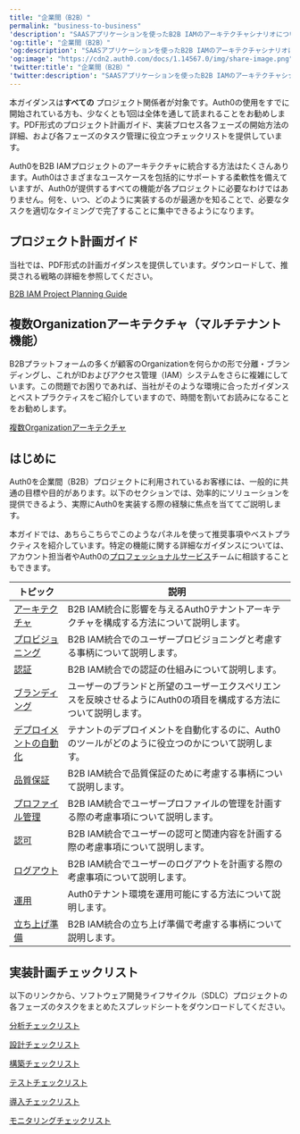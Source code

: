 ---
title: "企業間（B2B）"
permalink: "business-to-business"
'description': "SAASアプリケーションを使ったB2B IAMのアーキテクチャシナリオについて説明します。"
'og:title': "企業間（B2B）"
'og:description': "SAASアプリケーションを使ったB2B IAMのアーキテクチャシナリオについて説明します。"
'og:image': "https://cdn2.auth0.com/docs/1.14567.0/img/share-image.png"
'twitter:title': "企業間（B2B）"
'twitter:description': "SAASアプリケーションを使ったB2B IAMのアーキテクチャシナリオについて説明します。"
---

本ガイダンスは**すべての** プロジェクト関係者が対象です。Auth0の使用をすでに開始されている方も、少なくとも1回は全体を通して読まれることをお勧めします。PDF形式のプロジェクト計画ガイド、実装プロセス各フェーズの開始方法の詳細、および各フェーズのタスク管理に役立つチェックリストを提供しています。

Auth0をB2B IAMプロジェクトのアーキテクチャに統合する方法はたくさんあります。Auth0はさまざまなユースケースを包括的にサポートする柔軟性を備えていますが、Auth0が提供するすべての機能が各プロジェクトに必要なわけではありません。何を、いつ、どのように実装するのが最適かを知ることで、必要なタスクを適切なタイミングで完了することに集中できるようになります。

## プロジェクト計画ガイド

当社では、PDF形式の計画ガイダンスを提供しています。ダウンロードして、推奨される戦略の詳細を参照してください。

[B2B IAM Project Planning Guide](/docs//assets.ctfassets.net/cdy7uua7fh8z/63F0WOPJdVzsPMxV1Xvp8x/7a329487c5e890d8e820f6a48983b46a/B2B_Project_Planning.pdf)

## 複数Organizationアーキテクチャ（マルチテナント機能）

B2Bプラットフォームの多くが顧客のOrganizationを何らかの形で分離・ブランディングし、これがIDおよびアクセス管理（IAM）システムをさらに複雑にしています。この問題でお困りであれば、当社がそのような環境に合ったガイダンスとベストプラクティスをご紹介していますので、時間を割いてお読みになることをお勧めします。

[複数Organizationアーキテクチャ](/docs/ja-jp/get-started/architecture-scenarios/multiple-organization-architecture)

## はじめに

Auth0を企業間（B2B）プロジェクトに利用されているお客様には、一般的に共通の目標や目的があります。以下のセクションでは、効率的にソリューションを提供できるよう、実際にAuth0を実装する際の経験に焦点を当ててご説明します。

<Card title="ベストプラクティス">

本ガイドでは、あちらこちらでこのようなパネルを使って推奨事項やベストプラクティスを紹介しています。特定の機能に関する詳細なガイダンスについては、アカウント担当者やAuth0の[プロフェッショナルサービス](https://auth0.com/docs/services)チームに相談することもできます。

</Card>

<table class="table"><thead>
<tr>
<th><strong>トピック</strong></th>
<th><strong>説明</strong></th>
</tr>
</thead>
<tbody>
<tr>
<td><a href="/docs/ja-jp/architecture-scenarios/b2b/architecture">アーキテクチャ</a></td>
<td>B2B IAM統合に影響を与えるAuth0テナントアーキテクチャを構成する方法について説明します。</td>
</tr>
<tr>
<td><a href="/docs/ja-jp/architecture-scenarios/b2b/provisioning">プロビジョニング</a></td>
<td>B2B IAM統合でのユーザープロビジョニングと考慮する事柄について説明します。</td>
</tr>
<tr>
<td><a href="/docs/ja-jp/architecture-scenarios/b2b/authentication">認証</a></td>
<td>B2B IAM統合での認証の仕組みについて説明します。</td>
</tr>
<tr>
<td><a href="/docs/ja-jp/architecture-scenarios/b2b/branding">ブランディング</a></td>
<td>ユーザーのブランドと所望のユーザーエクスペリエンスを反映させるようにAuth0の項目を構成する方法について説明します。</td>
</tr>
<tr>
<td><a href="/docs/ja-jp/architecture-scenarios/b2b/deployment">デプロイメントの自動化</a></td>
<td>テナントのデプロイメントを自動化するのに、Auth0のツールがどのように役立つのかについて説明します。</td>
</tr>
<tr>
<td><a href="/docs/ja-jp/architecture-scenarios/b2b/quality-assurance">品質保証</a></td>
<td>B2B IAM統合で品質保証のために考慮する事柄について説明します。</td>
</tr>
<tr>
<td><a href="/docs/ja-jp/architecture-scenarios/b2b/profile-management">プロファイル管理</a></td>
<td>B2B IAM統合でユーザープロファイルの管理を計画する際の考慮事項について説明します。</td>
</tr>
<tr>
<td><a href="/docs/ja-jp/architecture-scenarios/b2b/authorization">認可</a></td>
<td>B2B IAM統合でユーザーの認可と関連内容を計画する際の考慮事項について説明します。</td>
</tr>
<tr>
<td><a href="/docs/ja-jp/architecture-scenarios/b2b/logout">ログアウト</a></td>
<td>B2B IAM統合でユーザーのログアウトを計画する際の考慮事項について説明します。</td>
</tr>
<tr>
<td><a href="/docs/ja-jp/architecture-scenarios/b2b/operations">運用</a></td>
<td>Auth0テナント環境を運用可能にする方法について説明します。</td>
</tr>
<tr>
<td><a href="/docs/ja-jp/architecture-scenarios/b2b/launch">立ち上げ準備</a></td>
<td>B2B IAM統合の立ち上げ準備で考慮する事柄について説明します。</td>
</tr>
</tbody>
</table>

## 実装計画チェックリスト

以下のリンクから、ソフトウェア開発ライフサイクル（SDLC）プロジェクトの各フェーズのタスクをまとめたスプレッドシートをダウンロードしてください。

[分析チェックリスト](https://cdn2.auth0.com/docs/media/articles/architecture-scenarios/checklists/Analyze-Checklist.xlsx)

[設計チェックリスト](https://cdn2.auth0.com/docs/media/articles/architecture-scenarios/checklists/Design-Checklist.xlsx)

[構築チェックリスト](https://cdn2.auth0.com/docs/media/articles/architecture-scenarios/checklists/Build-Checklist.xlsx)

[テストチェックリスト](https://cdn2.auth0.com/docs/media/articles/architecture-scenarios/checklists/Test-Checklist.xlsx)

[導入チェックリスト](https://cdn2.auth0.com/docs/media/articles/architecture-scenarios/checklists/Deploy-Checklist.xlsx)

[モニタリングチェックリスト](https://cdn2.auth0.com/docs/media/articles/architecture-scenarios/checklists/Monitor-Checklist.xlsx)